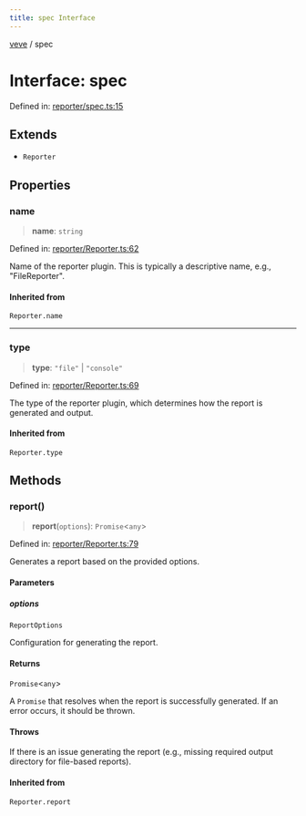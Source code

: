 ```yaml
---
title: spec Interface
---
```


[veve](./Types) / spec


# Interface: spec

Defined in: [reporter/spec.ts:15](https://github.com/tinytools-oss/veve/blob/be5b78158f59e7a302962ea6dd3ce70d92b54d39/src/reporter/spec.ts#L15)

## Extends

- `Reporter`

## Properties

### name

> **name**: `string`

Defined in: [reporter/Reporter.ts:62](https://github.com/tinytools-oss/veve/blob/be5b78158f59e7a302962ea6dd3ce70d92b54d39/src/reporter/Reporter.ts#L62)

Name of the reporter plugin. This is typically a descriptive name, e.g., "FileReporter".

#### Inherited from

`Reporter.name`

***

### type

> **type**: `"file"` \| `"console"`

Defined in: [reporter/Reporter.ts:69](https://github.com/tinytools-oss/veve/blob/be5b78158f59e7a302962ea6dd3ce70d92b54d39/src/reporter/Reporter.ts#L69)

The type of the reporter plugin, which determines how the report is generated and output.

#### Inherited from

`Reporter.type`

## Methods

### report()

> **report**(`options`): `Promise`\<`any`\>

Defined in: [reporter/Reporter.ts:79](https://github.com/tinytools-oss/veve/blob/be5b78158f59e7a302962ea6dd3ce70d92b54d39/src/reporter/Reporter.ts#L79)

Generates a report based on the provided options.

#### Parameters

##### options

`ReportOptions`

Configuration for generating the report.

#### Returns

`Promise`\<`any`\>

A `Promise` that resolves when the report is successfully generated. If an error occurs, it should be thrown.

#### Throws

If there is an issue generating the report (e.g., missing required output directory for file-based reports).

#### Inherited from

`Reporter.report`
